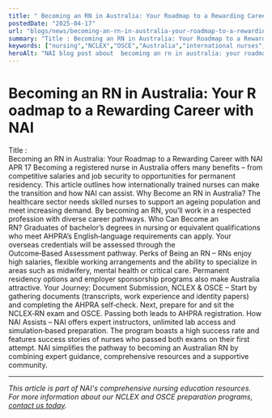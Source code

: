 ```yaml
---
title: " Becoming an RN in Australia: Your Roadmap to a Rewarding Career with NAI"
postedDate: "2025-04-17"
url: "blogs/news/becoming-an-rn-in-australia-your-roadmap-to-a-rewarding-career-with-nai"
summary: "Title : Becoming an RN in Australia: Your Roadmap to a Rewarding Career with NAI APR 17 Becoming a registered nurse in Australia offers many benefits – from competitive salaries and job security to op..."
keywords: ["nursing","NCLEX","OSCE","Australia","international nurses","AHPRA","registration","assessment","exam preparation"]
heroAlt: "NAI blog post about  becoming an rn in australia: your roadmap to a rewarding career with nai"
---
```


#  Becoming an RN in Australia: Your Roadmap to a Rewarding Career with NAI

Title :
Becoming an RN in Australia: Your Roadmap to a Rewarding Career with NAI
APR 17
Becoming a registered nurse in Australia offers many benefits – from
competitive salaries and job security to opportunities for permanent
residency. This article outlines how internationally trained nurses can
make the transition and how NAI can assist.
Why Become an RN in Australia? The healthcare sector needs skilled
nurses to support an ageing population and meet increasing demand. By
becoming an RN, you’ll work in a respected profession with diverse
career pathways.
Who Can Become an RN? Graduates of bachelor’s degrees in nursing or
equivalent qualifications who meet AHPRA’s English‑language requirements
can apply. Your overseas credentials will be assessed through the
Outcome‑Based Assessment pathway.
Perks of Being an RN – RNs enjoy high salaries, flexible working
arrangements and the ability to specialize in areas such as midwifery,
mental health or critical care. Permanent residency options and employer
sponsorship programs also make Australia attractive.
Your Journey: Document Submission, NCLEX & OSCE – Start by gathering
documents (transcripts, work experience and identity papers) and
completing the AHPRA self‑check. Next, prepare for and sit the NCLEX‑RN
exam and OSCE. Passing both leads to AHPRA registration.
How NAI Assists – NAI offers expert instructors, unlimited lab access
and simulation‑based preparation. The program boasts a high success rate
and features success stories of nurses who passed both exams on their
first attempt.
NAI simplifies the pathway to becoming an Australian RN by combining
expert guidance, comprehensive resources and a supportive community.

---

*This article is part of NAI's comprehensive nursing education resources. For more information about our NCLEX and OSCE preparation programs, [contact us today](https://wa.me/61478320397).*
